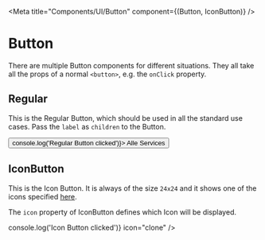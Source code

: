 
<Meta title="Components/UI/Button" component={(Button, IconButton)} />

# Button

There are multiple Button components for different situations.
They all take all the props of a normal `<button>`, e.g. the `onClick` property.

## Regular

This is the Regular Button, which should be used in all the standard use cases. Pass the `label` as `children` to the Button.

<Canvas withSource="open">
  <Story name="Regular">
    <Button onClick={() => console.log('Regular Button clicked')}>
      Alle Services
    </Button>
  </Story>
</Canvas>

## IconButton

This is the Icon Button. It is always of the size `24x24` and it shows one of the icons specified [here](?path=/docs/components-icon--regular).

The `icon` property of IconButton defines which Icon will be displayed.

<ArgsTable of={IconButton} />

<Canvas withSource="open">
  <Story name="WithIcon">
    <IconButton
      onClick={() => console.log('Icon Button clicked')}
      icon="clone"
    />
  </Story>
</Canvas>
